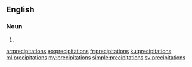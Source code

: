 ==English==

===Noun===
{{head|en|plural}}

# {{plural of|precipitation|lang=en|nocat=1}}

[[ar:precipitations]]
[[eo:precipitations]]
[[fr:precipitations]]
[[ku:precipitations]]
[[ml:precipitations]]
[[my:precipitations]]
[[simple:precipitations]]
[[sv:precipitations]]